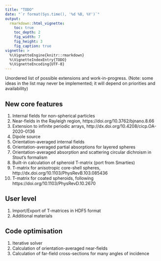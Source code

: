 ```yaml
---
title: "TODO"
date: "`r format(Sys.time(), '%d %B, %Y')`"
output:
  rmarkdown::html_vignette:
    toc: true
    toc_depth: 2
    fig_width: 7
    fig_height: 3
    fig_caption: true
vignette: >
  %\VignetteEngine{knitr::rmarkdown}
  %\VignetteIndexEntry{TODO}
  %\VignetteEncoding{UTF-8}
---
```



Unordered list of possible extensions and work-in-progress. (Note: some ideas in the list may never be implemented; it will depend on priorities and availability)

## New core features

1. Internal fields for non-spherical particles
1. Near-fields in the Rayleigh region, https://doi.org/10.3762/bjnano.8.66
1. Extension to infinite periodic arrays, http://dx.doi.org/10.4208/cicp.OA-2020-0136
1. Dipole source
1. Orientation-averaged internal fields
1. Orientation-averaged partial absorptions for layered spheres
1. Orientation-averaged absorption and scattering circular dichroism in Stout's formalism
1. Built-in calculation of spheroid T-matrix (port from Smarties)
1. T-matrix for anisotropic core-shell spheres, http://dx.doi.org/10.1103/PhysRevB.103.085436
1. T-matrix for coated spheroids, following https://doi.org/10.1103/PhysRevD.10.2670

## User level

1. Import/Export of T-matrices in HDF5 format
1. Additional materials

## Code optimisation

1. Iterative solver
1. Calculation of orientation-averaged near-fields
1. Calculation of far-field cross-sections for many angles of incidence
